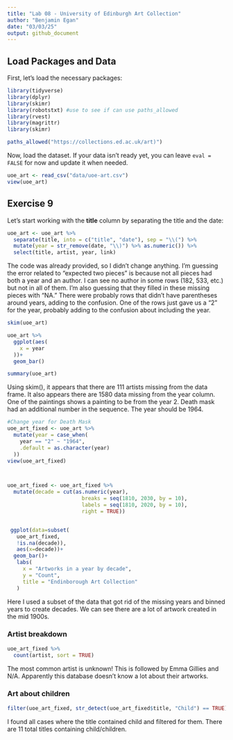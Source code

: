 ```yaml
---
title: "Lab 08 - University of Edinburgh Art Collection"
author: "Benjamin Egan"
date: "03/03/25"
output: github_document
---
```

## Load Packages and Data  

First, let's load the necessary packages:  

```r
library(tidyverse) 
library(dplyr)
library(skimr)
library(robotstxt) #use to see if can use paths_allowed
library(rvest)
library(magrittr)
library(skimr)

paths_allowed("https://collections.ed.ac.uk/art)")

```

Now, load the dataset. If your data isn't ready yet, you can leave `eval = FALSE` for now and update it when needed.  


```r
uoe_art <- read_csv("data/uoe-art.csv")
view(uoe_art)
```

## Exercise 9

Let's start working with the **title** column by separating the title and the date:  

```r
uoe_art <- uoe_art %>%
  separate(title, into = c("title", "date"), sep = "\\(") %>%
  mutate(year = str_remove(date, "\\)") %>% as.numeric()) %>%
  select(title, artist, year, link)
```

The code was already provided, so I didn't change anything. I'm guessing the error related to "expected two pieces" is because not all pieces had both a year and an author. I can see no author in some rows (182, 533, etc.) but not in all of them. I'm also guessing that they filled in these missing pieces with "NA." There were probably rows that didn't have parentheses around years, adding to the confusion. One of the rows just gave us a "2" for the year, probably adding to the confusion about including the year.


```r
skim(uoe_art)

uoe_art %>%
  ggplot(aes(
    x = year
  ))+
  geom_bar()

summary(uoe_art)
```


Using skim(), it appears that there are 111 artists missing from the data frame. It also appears there are 1580 data missing from the year column. One of the paintings shows a painting to be from the year 2. Death mask had an additional number in the sequence. The year should be 1964.

```r

#Change year for Death Mask
uoe_art_fixed <- uoe_art %>%
  mutate(year = case_when(
    year == "2" ~ "1964",
    .default = as.character(year)
  ))
view(uoe_art_fixed)



uoe_art_fixed <- uoe_art_fixed %>%
  mutate(decade = cut(as.numeric(year), 
                        breaks = seq(1810, 2030, by = 10), 
                        labels = seq(1810, 2020, by = 10), 
                        right = TRUE))


 ggplot(data=subset(
   uoe_art_fixed,
   !is.na(decade)), 
   aes(x=decade))+
  geom_bar()+
   labs(
     x = "Artworks in a year by decade",
     y = "Count",
     title = "Endinborough Art Collection"
   )
```

Here I used a subset of the data that got rid of the missing years and binned years to create decades. We can see there are a lot of artwork created in the mid 1900s.


### Artist breakdown

```r

uoe_art_fixed %>%
  count(artist, sort = TRUE)
```

The most common artist is unknown! This is followed by Emma Gillies and N/A. Apparently this database doesn't know a lot about their artworks.

### Art about children


```r

filter(uoe_art_fixed, str_detect(uoe_art_fixed$title, "Child") == TRUE)

```

I found all cases where the title contained child and filtered for them. There are 11 total titles containing child/children.